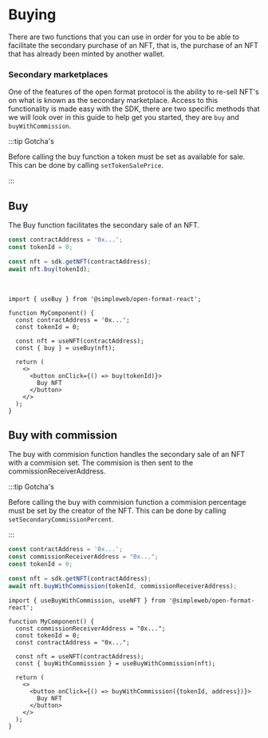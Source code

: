 
# Buying

There are two functions that you can use in order for you to be able to facilitate the secondary purchase of an NFT, that is, the purchase of an NFT that has already been minted by another wallet.

### Secondary marketplaces

One of the features of the open format protocol is the ability to re-sell NFT's on what is known as the secondary marketplace.
Access to this functionality is made easy with the SDK, there are two specific methods that we will look over in this guide to help get you started, they are `buy` and `buyWithCommission`.

:::tip Gotcha's

Before calling the buy function a token must be set as available for sale.
This can be done by calling `setTokenSalePrice`.

:::

## Buy

The Buy function facilitates the secondary sale of an NFT.


<Tabs groupId="sdk">
<TabItem value="js" label="JavaScript">


```jsx
const contractAddress = '0x...';
const tokenId = 0;

const nft = sdk.getNFT(contractAddress);
await nft.buy(tokenId);
```

</TabItem>
<TabItem value="react" label="React">

<br />


```tsx
import { useBuy } from '@simpleweb/open-format-react';

function MyComponent() {
  const contractAddress = '0x...';
  const tokenId = 0;

  const nft = useNFT(contractAddress);
  const { buy } = useBuy(nft);

  return (
    <>
      <button onClick={() => buy(tokenId)}>
        Buy NFT
      </button>
    </>
  );
}
```

</TabItem>
</Tabs>

## Buy with commission

The buy with commision function handles the secondary sale of an NFT with a commision set. The commision is then sent to the commissionReceiverAddress.

:::tip Gotcha's

Before calling the buy with commision function a commision percentage must be set by the creator of the NFT.
This can be done by calling `setSecondaryCommissionPercent`.

:::

<Tabs groupId="sdk">
<TabItem value="js" label="JavaScript">

```jsx
const contractAddress = '0x...';
const commissionReceiverAddress = "0x...";
const tokenId = 0;

const nft = sdk.getNFT(contractAddress);
await nft.buyWithCommission(tokenId, commissionReceiverAddress);

```
</TabItem>

<TabItem value="react" label="React">

```tsx
import { useBuyWithCommission, useNFT } from '@simpleweb/open-format-react';

function MyComponent() {
  const commissionReceiverAddress = "0x...";
  const tokenId = 0;
  const contractAddress = "0x...";

  const nft = useNFT(contractAddress);
  const { buyWithCommission } = useBuyWithCommission(nft);

  return (
    <>
      <button onClick={() => buyWithCommission({tokenId, address})}>
        Buy NFT
      </button>
    </>
  );
}
```

</TabItem>
</Tabs>
